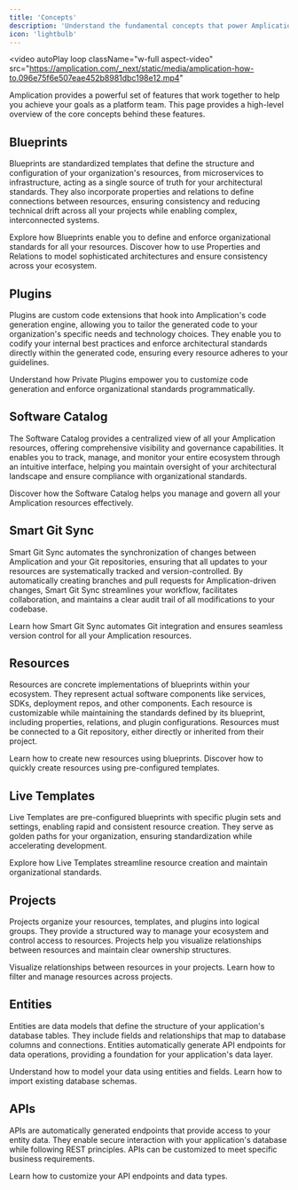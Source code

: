 ```yaml
---
title: 'Concepts'
description: 'Understand the fundamental concepts that power Amplication to standardize, govern, and automate your software ecosystem.'
icon: 'lightbulb'
---
```


<video
  autoPlay
  loop
  className="w-full aspect-video"
  src="https://amplication.com/_next/static/media/amplication-how-to.096e75f6e507eae452b8981dbc198e12.mp4"
></video>

Amplication provides a powerful set of features that work together to help you achieve your goals as a platform team.
This page provides a high-level overview of the core concepts behind these features.

## Blueprints

Blueprints are standardized templates that define the structure and configuration of your organization's resources, from microservices to infrastructure, acting as a single source of truth for your architectural standards. They also incorporate properties and relations to define connections between resources, ensuring consistency and reducing technical drift across all your projects while enabling complex, interconnected systems.

<CardGroup cols={2}>
  <Card title="Learn more about Blueprints" href="/day-zero/blueprints" icon="diagram-lean-canvas">
    Explore how Blueprints enable you to define and enforce organizational standards for all your resources.
  </Card>
  <Card title="Learn about Blueprint Properties & Relations" href="/day-zero/blueprint-properties-relations" icon="diagram-project">
    Discover how to use Properties and Relations to model sophisticated architectures and ensure consistency across your ecosystem.
  </Card>
</CardGroup>

## Plugins

Plugins are custom code extensions that hook into Amplication's code generation engine, allowing you to tailor the generated code to your organization's specific needs and technology choices. They enable you to codify your internal best practices and enforce architectural standards directly within the generated code, ensuring every resource adheres to your guidelines.

<CardGroup cols={1}>
  <Card title="Learn more about Private Plugins" href="/day-zero/private-plugins" icon="plug">
    Understand how Private Plugins empower you to customize code generation and enforce organizational standards programmatically.
  </Card>
</CardGroup>

## Software Catalog

The Software Catalog provides a centralized view of all your Amplication resources, offering comprehensive visibility and governance capabilities. It enables you to track, manage, and monitor your entire ecosystem through an intuitive interface, helping you maintain oversight of your architectural landscape and ensure compliance with organizational standards.

<CardGroup cols={1}>
  <Card title="Learn more about the Software Catalog" href="/day-two/software-catalog" icon="book">
    Discover how the Software Catalog helps you manage and govern all your Amplication resources effectively.
  </Card>
</CardGroup>

## Smart Git Sync

Smart Git Sync automates the synchronization of changes between Amplication and your Git repositories, ensuring that all updates to your resources are systematically tracked and version-controlled. By automatically creating branches and pull requests for Amplication-driven changes, Smart Git Sync streamlines your workflow, facilitates collaboration, and maintains a clear audit trail of all modifications to your codebase.

<CardGroup cols={1}>
  <Card title="Learn more about Smart Git Sync" href="/day-zero/smart-git-sync" icon="git-alt">
    Learn how Smart Git Sync automates Git integration and ensures seamless version control for all your Amplication resources.
  </Card>
</CardGroup>

## Resources

Resources are concrete implementations of blueprints within your ecosystem.
They represent actual software components like services, SDKs, deployment repos, and other components.
Each resource is customizable while maintaining the standards defined by its blueprint, including properties, relations, and plugin configurations. Resources must be connected to a Git repository, either directly or inherited from their project.

<CardGroup cols={2}>
  <Card title="Create Resource from Blueprint" href="/day-one/create-resource-from-blueprint" icon="square-plus">
    Learn how to create new resources using blueprints.
  </Card>
  <Card title="Create Resource from Template" href="/day-one/create-resource-from-template" icon="copy">
    Discover how to quickly create resources using pre-configured templates.
  </Card>
</CardGroup>

## Live Templates

Live Templates are pre-configured blueprints with specific plugin sets and settings, enabling rapid and consistent resource creation. They serve as golden paths for your organization, ensuring standardization while accelerating development.

<CardGroup cols={1}>
  <Card title="Learn more about Live Templates" href="/day-zero/live-templates" icon="wand-magic-sparkles">
    Explore how Live Templates streamline resource creation and maintain organizational standards.
  </Card>
</CardGroup>

## Projects

Projects organize your resources, templates, and plugins into logical groups. They provide a structured way to manage your ecosystem and control access to resources. Projects help you visualize relationships between resources and maintain clear ownership structures.

<CardGroup cols={2}>
  <Card title="Architecture Graph" href="/day-two/architecture-graph" icon="diagram-project">
    Visualize relationships between resources in your projects.
  </Card>
  <Card title="Software Catalog" href="/day-two/software-catalog" icon="table-list">
    Learn how to filter and manage resources across projects.
  </Card>
</CardGroup>

## Entities

Entities are data models that define the structure of your application's database tables. They include fields and relationships that map to database columns and connections. Entities automatically generate API endpoints for data operations, providing a foundation for your application's data layer.

<CardGroup cols={2}>
  <Card title="Learn about Entities" href="/day-one/entities-fields" icon="database">
    Understand how to model your data using entities and fields.
  </Card>
  <Card title="Upload Schema" href="/day-one/upload-schema" icon="file-import">
    Learn how to import existing database schemas.
  </Card>
</CardGroup>

## APIs

APIs are automatically generated endpoints that provide access to your entity data. They enable secure interaction with your application's database while following REST principles. APIs can be customized to meet specific business requirements.

<CardGroup cols={1}>
  <Card title="Custom Types & Actions" href="/day-one/custom-types-actions" icon="code">
    Learn how to customize your API endpoints and data types.
  </Card>
</CardGroup>